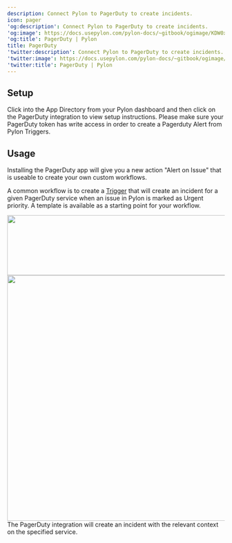 ---
description: Connect Pylon to PagerDuty to create incidents.
icon: pager
'og:description': Connect Pylon to PagerDuty to create incidents.
'og:image': https://docs.usepylon.com/pylon-docs/~gitbook/ogimage/KDW0x8EK6b2Rk8QVxUNz
'og:title': PagerDuty | Pylon
title: PagerDuty
'twitter:description': Connect Pylon to PagerDuty to create incidents.
'twitter:image': https://docs.usepylon.com/pylon-docs/~gitbook/ogimage/KDW0x8EK6b2Rk8QVxUNz
'twitter:title': PagerDuty | Pylon
---
## Setup

Click into the App Directory from your Pylon dashboard and then click on the PagerDuty integration to view setup instructions. Please make sure your PagerDuty token has write access in order to create a Pagerduty Alert from Pylon Triggers.

## Usage

Installing the PagerDuty app will give you a new action "Alert on Issue" that is useable to create your own custom workflows.

A common workflow is to create a [Trigger](/pylon-docs/platform/triggers) that will create an incident for a given PagerDuty service when an issue in Pylon is marked as Urgent priority. A template is available as a starting point for your workflow.

<Frame caption="Trigger template">
<img alt="" class="block" data-testid="zoom-image" fetchpriority="high" height="139" sizes="(max-width: 640px) 400px, 768px" src="/images/358640db.png" width="724"/>
</Frame>

<Frame caption="PagerDuty action">
<img alt="" class="block" data-testid="zoom-image" fetchpriority="low" height="568" loading="lazy" sizes="(max-width: 640px) 400px, 768px" src="/images/6d0ea904.png" width="1312"/>
</Frame>

<Info>
The PagerDuty integration will create an incident with the relevant context on the specified service.
</Info>
